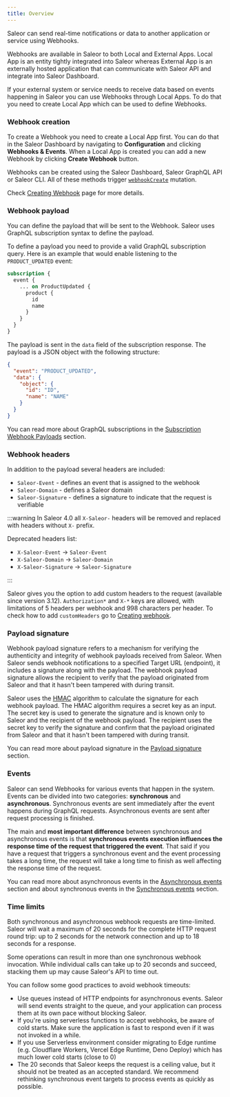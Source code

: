 ```yaml
---
title: Overview
---
```


Saleor can send real-time notifications or data to another application or service using Webhooks.

Webhooks are available in Saleor to both Local and External Apps. Local App is an entity tightly integrated into Saleor whereas External App is an externally hosted application that can communicate with Saleor API and integrate into Saleor Dashboard.

If your external system or service needs to receive data based on events happening in Saleor you can use Webhooks through Local Apps. To do that you need to create Local App which can be used to define Webhooks.

### Webhook creation

To create a Webhook you need to create a Local App first. You can do that in the Saleor Dashboard by navigating to **Configuration** and clicking **Webhooks & Events**. When a Local App is created you can add a new Webhook by clicking **Create Webhook** button.

Webhooks can be created using the Saleor Dashboard, Saleor GraphQL API or Saleor CLI. All of these methods trigger [`webhookCreate`](../../../api-reference/webhooks/mutations/webhook-create.mdx) mutation.

Check [Creating Webhook](./creating.mdx) page for more details.

### Webhook payload

You can define the payload that will be sent to the Webhook. Saleor uses GraphQL subscription syntax to define the payload.

To define a payload you need to provide a valid GraphQL subscription query. Here is an example that would enable listening to the `PRODUCT_UPDATED` event:

```graphql
subscription {
  event {
    ... on ProductUpdated {
      product {
        id
        name
      }
    }
  }
}
```

The payload is sent in the `data` field of the subscription response. The payload is a JSON object with the following structure:

```json
{
  "event": "PRODUCT_UPDATED",
  "data": {
    "object": {
      "id": "ID",
      "name": "NAME"
    }
  }
}
```

You can read more about GraphQL subscriptions in the [Subscription Webhook Payloads](./subscription-webhook-payloads.mdx) section.

### Webhook headers

In addition to the payload several headers are included:

- `Saleor-Event` - defines an event that is assigned to the webhook
- `Saleor-Domain` - defines a Saleor domain
- `Saleor-Signature` - defines a signature to indicate that the request is verifiable

:::warning
In Saleor 4.0 all `X-Saleor-` headers will be removed and replaced with headers without `X-` prefix.

Deprecated headers list:

- `X-Saleor-Event` -> `Saleor-Event`
- `X-Saleor-Domain` -> `Saleor-Domain`
- `X-Saleor-Signature` -> `Saleor-Signature`

:::

Saleor gives you the option to add custom headers to the request (available since version 3.12). `Authorization*` and `X-*` keys are allowed, with limitations of 5 headers per webhook and 998 characters per header. To check how to add `customHeaders` go to [Creating webhook](./creating.mdx).

### Payload signature

Webhook payload signature refers to a mechanism for verifying the authenticity and integrity of webhook payloads received from Saleor. When Saleor sends webhook notifications to a specified Target URL (endpoint), it includes a signature along with the payload. The webhook payload signature allows the recipient to verify that the payload originated from Saleor and that it hasn't been tampered with during transit.

Saleor uses the [HMAC](https://en.wikipedia.org/wiki/HMAC) algorithm to calculate the signature for each webhook payload. The HMAC algorithm requires a secret key as an input. The secret key is used to generate the signature and is known only to Saleor and the recipient of the webhook payload. The recipient uses the secret key to verify the signature and confirm that the payload originated from Saleor and that it hasn't been tampered with during transit.

You can read more about payload signature in the [Payload signature](/docs/developer/extending/webhooks/payload-signature.mdx) section.

### Events

Saleor can send Webhooks for various events that happen in the system. Events can be divided into two categories: **synchronous** and **asynchronous**. Synchronous events are sent immediately after the event happens during GraphQL requests. Asynchronous events are sent after request processing is finished.

The main and **most important difference** between synchronous and asynchronous events is that **synchronous events execution influences the response time of the request that triggered the event**. That said if you have a request that triggers a synchronous event and the event processing takes a long time, the request will take a long time to finish as well affecting the response time of the request.

You can read more about asynchronous events in the [Asynchronous events](./asynchronous-events.mdx) section and about synchronous events in the [Synchronous events](./synchronous-events/overview.mdx) section.

### Time limits

Both synchronous and asynchronous webhook requests are time-limited. Saleor will wait a maximum of 20 seconds for the complete HTTP request round trip: up to 2 seconds for the network connection and up to 18 seconds for a response.

Some operations can result in more than one synchronous webhook invocation. While individual calls can take up to 20 seconds and succeed, stacking them up may cause Saleor's API to time out.

You can follow some good practices to avoid webhook timeouts:

- Use queues instead of HTTP endpoints for asynchronous events. Saleor will send events straight to the queue, and your application can process them at its own pace without blocking Saleor.
- If you're using serverless functions to accept webhooks, be aware of cold starts. Make sure the application is fast to respond even if it was not invoked in a while.
- If you use Serverless environment consider migrating to Edge runtime (e.g. Cloudflare Workers, Vercel Edge Runtime, Deno Deploy) which has much lower cold starts (close to 0)
- The 20 seconds that Saleor keeps the request is a ceiling value, but it should not be treated as an accepted standard. We recommend rethinking synchronous event targets to process events as quickly as possible.
